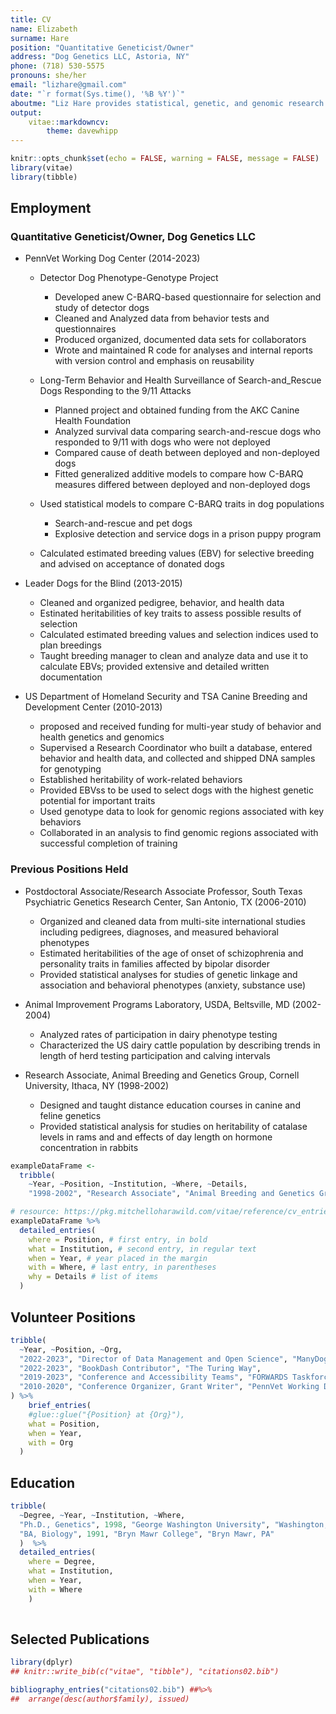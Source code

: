```yaml
---
title: CV
name: Elizabeth
surname: Hare
position: "Quantitative Geneticist/Owner"
address: "Dog Genetics LLC, Astoria, NY"
phone: (718) 530-5575
pronouns: she/her
email: "lizhare@gmail.com"
date: "`r format(Sys.time(), '%B %Y')`"
aboutme: "Liz Hare provides statistical, genetic, and genomic research services, as well as analyses for selective breeding. Her focus is on integrating research into the operations of working dog programs."  
output:
    vitae::markdowncv:
        theme: davewhipp
---
```


```r
knitr::opts_chunk$set(echo = FALSE, warning = FALSE, message = FALSE)
library(vitae)
library(tibble)
```


## Employment

### Quantitative Geneticist/Owner, Dog Genetics LLC

* PennVet Working Dog Center (2014-2023)

    - Detector Dog Phenotype-Genotype Project  
	
        + Developed anew C-BARQ-based questionnaire for selection and study of detector dogs  
	    + Cleaned and Analyzed data from behavior tests and questionnaires  
	    + Produced organized, documented data sets for collaborators  
    	+ Wrote and maintained R code for analyses and internal reports with version control and emphasis on reusability  
	
    - Long-Term Behavior and Health Surveillance of Search-and_Rescue Dogs Responding to the 9/11 Attacks  
	
        + Planned project and obtained funding from the AKC Canine Health Foundation  
        + Analyzed survival data comparing search-and-rescue dogs who responded to 9/11 with dogs who were not deployed  
		+ Compared cause of death between deployed and non-deployed dogs  
		+ Fitted generalized additive models to compare how C-BARQ measures differed between deployed and non-deployed dogs  
	
	- Used statistical models to compare C-BARQ traits in dog populations  
	
	    + Search-and-rescue and pet dogs  
		+ Explosive detection and service dogs in a prison puppy program  
	
	- Calculated estimated breeding values (EBV) for selective breeding and advised on acceptance of donated dogs
	
* Leader Dogs for the Blind (2013-2015)  

    - Cleaned and organized pedigree, behavior, and health data  
	- Estinated heritabilities of key traits to assess possible results of selection
	- Calculated estimated breeding values and selection indices used to plan breedings
	- Taught breeding manager to clean and analyze data and use it to calculate EBVs; provided extensive and detailed written documentation  

* US Department of Homeland Security and TSA Canine Breeding and Development Center (2010-2013)
    - proposed and received funding for multi-year study of behavior and health genetics and genomics  
	- Supervised a Research Coordinator who built a database, entered behavior and health data, and collected and shipped DNA samples for genotyping  
	- Established heritability of work-related behaviors  
	- Provided EBVss to be used to select dogs with the highest genetic potential for important traits  
	- Used genotype data to look for genomic regions associated with key behaviors
	- Collaborated in an analysis to find genomic regions associated with successful completion of training


### Previous Positions Held

* Postdoctoral Associate/Research Associate Professor, South Texas Psychiatric Genetics Research Center, San Antonio, TX (2006-2010)  

    - Organized and cleaned data from multi-site international studies including pedigrees, diagnoses, and measured behavioral phenotypes  
    - Estimated heritabilities of the age of onset of schizophrenia and personality traits in families affected by bipolar disorder  
    - Provided statistical analyses for studies of genetic linkage and association and behavioral phenotypes (anxiety, substance use)
	
* Animal Improvement Programs Laboratory, USDA, Beltsville, MD (2002-2004)  

    - Analyzed rates of participation in dairy phenotype testing  
	- Characterized the US dairy cattle population by describing trends in length of herd testing participation and calving intervals  
	
* Research Associate, Animal Breeding and Genetics Group, Cornell University, Ithaca, NY (1998-2002)  

   - Designed and taught distance education courses in canine and feline genetics
   - Provided statistical analysis for studies on heritability of catalase levels in rams and and effects of day length on hormone concentration in rabbits  

```r
exampleDataFrame <-
  tribble(
    ~Year, ~Position, ~Institution, ~Where, ~Details,
    "1998-2002", "Research Associate", "Animal Breeding and Genetics Group, Cornell University", "Ithaca, NY", c("Designed and taught distance education courses in canine and feline genetics", "Provided statistical analysis for studies on heritability of catalase levels in rams and and effects of day length on hormone concentration in rabbits"))

# resource: https://pkg.mitchelloharawild.com/vitae/reference/cv_entries.html
exampleDataFrame %>%
  detailed_entries(
    where = Position, # first entry, in bold
    what = Institution, # second entry, in regular text
    when = Year, # year placed in the margin
    with = Where, # last entry, in parentheses
    why = Details # list of items
  )
```


## Volunteer Positions

```r

tribble(
  ~Year, ~Position, ~Org,
  "2022-2023", "Director of Data Management and Open Science", "ManyDogs Project",
  "2022-2023", "BookDash Contributor", "The Turing Way",
  "2019-2023", "Conference and Accessibility Teams", "FORWARDS Taskforce for Women and Other Underrepresented Minorities",
  "2010-2020", "Conference Organizer, Grant Writer", "PennVet Working Dog Center"
) %>%
    brief_entries(
    #glue::glue("{Position} at {Org}"),
    what = Position,
    when = Year,
    with = Org
  )
```

## Education

```r

tribble(
  ~Degree, ~Year, ~Institution, ~Where,
  "Ph.D., Genetics", 1998, "George Washington University", "Washington, DC",
  "BA, Biology", 1991, "Bryn Mawr College", "Bryn Mawr, PA"
  )  %>%
  detailed_entries(
    where = Degree, 
    what = Institution,
    when = Year, 
    with = Where
    )
  
```

## Selected Publications

```r
library(dplyr)
## knitr::write_bib(c("vitae", "tibble"), "citations02.bib")

bibliography_entries("citations02.bib") ##%>%
##  arrange(desc(author$family), issued)

```
 
